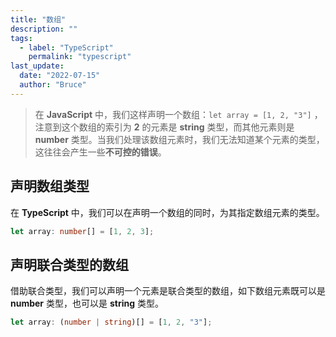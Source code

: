 ```yaml
---
title: "数组"
description: ""
tags:
  - label: "TypeScript"
    permalink: "typescript"
last_update:
  date: "2022-07-15"
  author: "Bruce"
---
```



> 在 **JavaScript** 中，我们这样声明一个数组：`let array = [1, 2, "3"]` ，注意到这个数组的索引为 **2** 的元素是 **string** 类型，而其他元素则是 **number** 类型。当我们处理该数组元素时，我们无法知道某个元素的类型，这往往会产生一些**不可控的错误**。

## 声明数组类型

在 **TypeScript** 中，我们可以在声明一个数组的同时，为其指定数组元素的类型。

```typescript title="TypeScript"
let array: number[] = [1, 2, 3];
```

## 声明联合类型的数组

借助<HyperLink link="/docs/typescript/types/union-type" openWindow>联合类型</HyperLink>，我们可以声明一个元素是联合类型的数组，如下数组元素既可以是 **number** 类型，也可以是 **string** 类型。

```typescript title="TypeScript"
let array: (number | string)[] = [1, 2, "3"];
```

